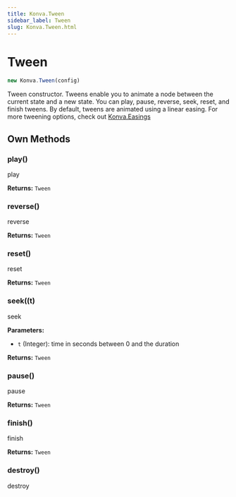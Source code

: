 ```yaml
---
title: Konva.Tween
sidebar_label: Tween
slug: Konva.Tween.html
---
```


# Tween

```javascript
new Konva.Tween(config)
```

Tween constructor.  Tweens enable you to animate a node between the current state and a new state.  You can play, pause, reverse, seek, reset, and finish tweens.  By default, tweens are animated using  a linear easing.  For more tweening options, check out [Konva.Easings](/docs/api/Konva-Easings.html)

## Own Methods

### play()

play

**Returns:** `Tween` 

### reverse()

reverse

**Returns:** `Tween` 

### reset()

reset

**Returns:** `Tween` 

### seek((t)

seek

**Parameters:**

- `t` (Integer): time in seconds between 0 and the duration

**Returns:** `Tween` 

### pause()

pause

**Returns:** `Tween` 

### finish()

finish

**Returns:** `Tween` 

### destroy()

destroy

